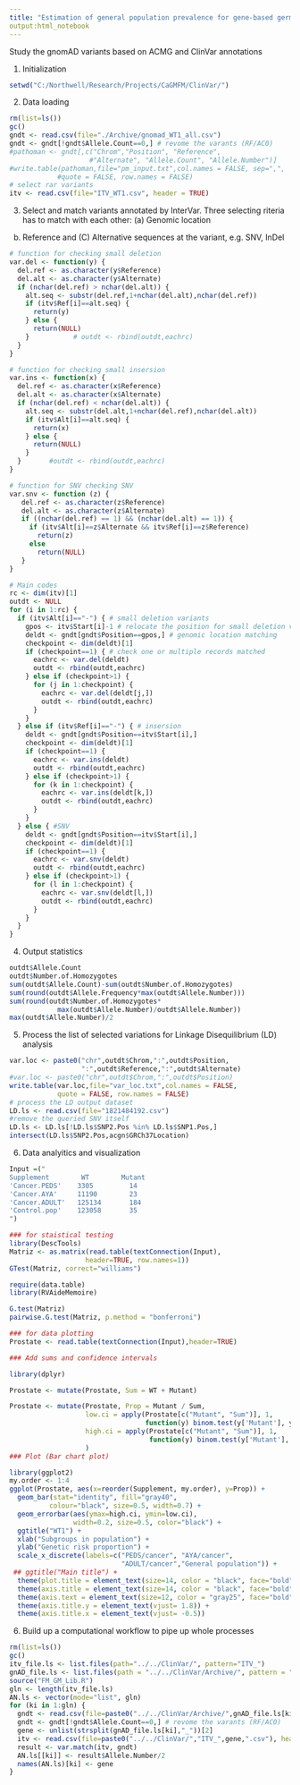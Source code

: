 ```yaml
---
title: "Estimation of general population prevalence for gene-based germline mutations"
output:html_notebook
---
```

Study the gnomAD variants based on ACMG and ClinVar annotations

1. Initialization
```r
setwd("C:/Northwell/Research/Projects/CaGMFM/ClinVar/")
```

2. Data loading
```r
rm(list=ls())
gc()
gndt <- read.csv(file="./Archive/gnomad_WT1_all.csv")
gndt <- gndt[!gndt$Allele.Count==0,] # revome the varants (RF/AC0)
#pathoman <- gndt[,c("Chrom","Position", "Reference", 
                    #"Alternate", "Allele.Count", "Allele.Number")]
#write.table(pathoman,file="pm_input.txt",col.names = FALSE, sep=",", 
            #quote = FALSE, row.names = FALSE)
# select rar variants
itv <- read.csv(file="ITV_WT1.csv", header = TRUE)
```

3. Select and match variants annotated by InterVar. Three selecting riteria has to match with each other: (a) Genomic location
(b) Reference and (C) Alternative sequences at the variant, e.g. SNV, InDel
```r
# function for checking small deletion
var.del <- function(y) {
  del.ref <- as.character(y$Reference)
  del.alt <- as.character(y$Alternate)
  if (nchar(del.ref) > nchar(del.alt)) {
    alt.seq <- substr(del.ref,1+nchar(del.alt),nchar(del.ref))
    if (itv$Ref[i]==alt.seq) {
      return(y)
    } else {
      return(NULL)
    }           # outdt <- rbind(outdt,eachrc)
  }
}

# function for checking small insersion
var.ins <- function(x) {
  del.ref <- as.character(x$Reference)
  del.alt <- as.character(x$Alternate)
  if (nchar(del.ref) < nchar(del.alt)) {
    alt.seq <- substr(del.alt,1+nchar(del.ref),nchar(del.alt))
    if (itv$Alt[i]==alt.seq) {
      return(x)
    } else {
      return(NULL)
    }
  }       #outdt <- rbind(outdt,eachrc)
}

# function for SNV checking SNV
var.snv <- function (z) {
   del.ref <- as.character(z$Reference)
   del.alt <- as.character(z$Alternate)
   if ((nchar(del.ref) == 1) && (nchar(del.alt) == 1)) {
     if (itv$Alt[i]==z$Alternate && itv$Ref[i]==z$Reference)
       return(z)
     else
       return(NULL)
   }
}

# Main codes
rc <- dim(itv)[1]
outdt <- NULL
for (i in 1:rc) {
  if (itv$Alt[i]=="-") { # small deletion variants
    gpos <- itv$Start[i]-1 # relocate the position for small deletion variants
    deldt <- gndt[gndt$Position==gpos,] # genomic location matching
    checkpoint <- dim(deldt)[1]
    if (checkpoint==1) { # check one or multiple records matched
      eachrc <- var.del(deldt)
      outdt <- rbind(outdt,eachrc) 
    } else if (checkpoint>1) {
      for (j in 1:checkpoint) {
        eachrc <- var.del(deldt[j,])
        outdt <- rbind(outdt,eachrc)
      }
    }
  } else if (itv$Ref[i]=="-") { # insersion
    deldt <- gndt[gndt$Position==itv$Start[i],]
    checkpoint <- dim(deldt)[1]
    if (checkpoint==1) {
      eachrc <- var.ins(deldt)
      outdt <- rbind(outdt,eachrc)
    } else if (checkpoint>1) {
      for (k in 1:checkpoint) {
        eachrc <- var.ins(deldt[k,])
        outdt <- rbind(outdt,eachrc)
      }
    }
  } else { #SNV
    deldt <- gndt[gndt$Position==itv$Start[i],]
    checkpoint <- dim(deldt)[1]
    if (checkpoint==1) {
      eachrc <- var.snv(deldt)
      outdt <- rbind(outdt,eachrc)
    } else if (checkpoint>1) {
      for (l in 1:checkpoint) {
        eachrc <- var.snv(deldt[l,])
        outdt <- rbind(outdt,eachrc)
      }
    }
  }
}
```

4. Output statistics
```r
outdt$Allele.Count
outdt$Number.of.Homozygotes
sum(outdt$Allele.Count)-sum(outdt$Number.of.Homozygotes)
sum(round(outdt$Allele.Frequency*max(outdt$Allele.Number)))
sum(round(outdt$Number.of.Homozygotes*
            max(outdt$Allele.Number)/outdt$Allele.Number))
max(outdt$Allele.Number)/2
```

5. Process the list of selected variations for Linkage Disequilibrium (LD) analysis
```r
var.loc <- paste0("chr",outdt$Chrom,":",outdt$Position,
                  ":",outdt$Reference,":",outdt$Alternate)
#var.loc <- paste0("chr",outdt$Chrom,":",outdt$Position)
write.table(var.loc,file="var_loc.txt",col.names = FALSE, 
            quote = FALSE, row.names = FALSE)
# process the LD output dataset
LD.ls <- read.csv(file="1821484192.csv")
#remove the queried SNV itself
LD.ls <- LD.ls[!LD.ls$SNP2.Pos %in% LD.ls$SNP1.Pos,] 
intersect(LD.ls$SNP2.Pos,acgn$GRCh37Location)
```

6. Data analyitics and visualization
```r
Input =("
Supplement        WT        Mutant
'Cancer.PEDS'    3305         14
'Cancer.AYA'     11190        23
'Cancer.ADULT'   125134       184
'Control.pop'    123058       35
")

### for staistical testing
library(DescTools)
Matriz <- as.matrix(read.table(textConnection(Input),
                   header=TRUE, row.names=1))
GTest(Matriz, correct="williams")    

require(data.table)
library(RVAideMemoire)

G.test(Matriz)
pairwise.G.test(Matriz, p.method = "bonferroni")

### for data plotting
Prostate <- read.table(textConnection(Input),header=TRUE)

### Add sums and confidence intervals

library(dplyr)

Prostate <- mutate(Prostate, Sum = WT + Mutant)

Prostate <- mutate(Prostate, Prop = Mutant / Sum,
                   low.ci = apply(Prostate[c("Mutant", "Sum")], 1,
                                  function(y) binom.test(y['Mutant'], y['Sum'])$ conf.int[1]),
                   high.ci = apply(Prostate[c("Mutant", "Sum")], 1,
                                   function(y) binom.test(y['Mutant'], y['Sum'])$ conf.int[2])
                   )
### Plot (Bar chart plot)

library(ggplot2)
my.order <- 1:4
ggplot(Prostate, aes(x=reorder(Supplement, my.order), y=Prop)) + 
  geom_bar(stat="identity", fill="gray40", 
          colour="black", size=0.5, width=0.7) +
  geom_errorbar(aes(ymax=high.ci, ymin=low.ci),
                width=0.2, size=0.5, color="black") +
  ggtitle("WT1") +
  xlab("Subgroups in population") +
  ylab("Genetic risk proportion") +
  scale_x_discrete(labels=c("PEDS/cancer", "AYA/cancer",
                            "ADULT/cancer","General population")) +
 ## ggtitle("Main title") +
  theme(plot.title = element_text(size=14, color = "black", face="bold", hjust = 0.5)) +
  theme(axis.title = element_text(size=14, color = "black", face="bold",vjust=3)) +
  theme(axis.text = element_text(size=12, color = "gray25", face="bold")) +
  theme(axis.title.y = element_text(vjust= 1.8)) +
  theme(axis.title.x = element_text(vjust= -0.5))
```


6. Build up a computational workflow to pipe up whole processes
```r
rm(list=ls())
gc()
itv_file.ls <- list.files(path="../../ClinVar/", pattern="ITV_")
gnAD_file.ls <- list.files(path = "../../ClinVar/Archive/", pattern = "gnomad")
source("FM_GM_Lib.R")
gln <- length(itv_file.ls)
AN.ls <- vector(mode="list", gln)
for (ki in 1:gln) {
  gndt <- read.csv(file=paste0("../../ClinVar/Archive/",gnAD_file.ls[ki]))
  gndt <- gndt[!gndt$Allele.Count==0,] # revome the varants (RF/AC0)
  gene <- unlist(strsplit(gnAD_file.ls[ki],"_"))[2]
  itv <- read.csv(file=paste0("../../ClinVar/","ITV_",gene,".csv"), header = TRUE)
  result <- var.match(itv, gndt)
  AN.ls[[ki]] <- result$Allele.Number/2
  names(AN.ls)[ki] <- gene
}
```

